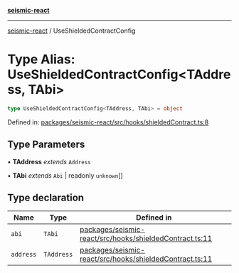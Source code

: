 [**seismic-react**](/seismic-react/README.mdx)

---

[seismic-react](/seismic-react/globals.mdx) / UseShieldedContractConfig

# Type Alias: UseShieldedContractConfig\<TAddress, TAbi\>

```ts
type UseShieldedContractConfig<TAddress, TAbi> = object
```

Defined in: [packages/seismic-react/src/hooks/shieldedContract.ts:8](https://github.com/SeismicSystems/seismic-client/blob/658575a2378fa3042cad6a13bb56490931591f61/packages/seismic-react/src/hooks/shieldedContract.ts#L8)

## Type Parameters

• **TAddress** _extends_ `Address`

• **TAbi** _extends_ `Abi` \| readonly `unknown`[]

## Type declaration

| Name                           | Type       | Defined in                                                                                                                                                                                                         |
| ------------------------------ | ---------- | ------------------------------------------------------------------------------------------------------------------------------------------------------------------------------------------------------------------ |
| <a id="abi"></a> `abi`         | `TAbi`     | [packages/seismic-react/src/hooks/shieldedContract.ts:11](https://github.com/SeismicSystems/seismic-client/blob/658575a2378fa3042cad6a13bb56490931591f61/packages/seismic-react/src/hooks/shieldedContract.ts#L11) |
| <a id="address"></a> `address` | `TAddress` | [packages/seismic-react/src/hooks/shieldedContract.ts:11](https://github.com/SeismicSystems/seismic-client/blob/658575a2378fa3042cad6a13bb56490931591f61/packages/seismic-react/src/hooks/shieldedContract.ts#L11) |
